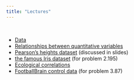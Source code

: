 ```yaml
---
title: "Lectures"
---
```


<br>

- [Data](lectures/Data.html)
- [Relationships between quantitative variables](lectures/Regression.html)
- [Pearson's heights dataset](lectures/heights.csv) (discussed in slides)
- [the famous Iris dataset](lectures/iris.csv) (for problem 2.195)
- [Ecological correlations](lectures/eco.pdf)
- [FootballBrain control data](lectures/FootballBrainControl.csv) (for problem 3.87)
